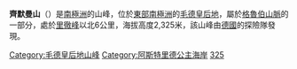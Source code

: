 {{Coord|71|20|S|13|20|E||display=title}}

'''齊默曼山'''（{{lang-de|Zimmermannberg}}）是[[南極洲|南極洲]]的山峰，位於[[東部南極洲|東部南極洲]]的[[毛德皇后地|毛德皇后地]]，屬於[[格魯伯山脈|格魯伯山脈]]的一部分，處於[[里徹峰|里徹峰]]以北6公里，海拔高度2,325米，該山峰由[[德國|德國]]的探險隊發現。

{{DEFAULTSORT:Mount Zimmermann}}
[[Category:毛德皇后地山峰|Category:毛德皇后地山峰]]
[[Category:阿斯特里德公主海岸|Category:阿斯特里德公主海岸]]
[[Category:海拔2000公尺至2999公尺的南極洲山峰|325]]

{{PrincessAstridCoast-geo-stub}}